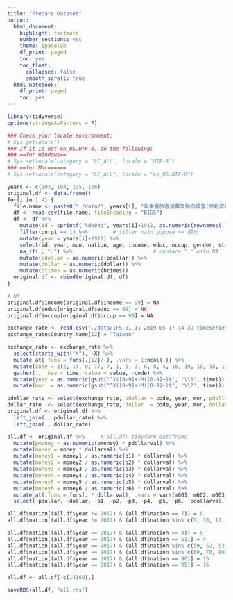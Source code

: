 ```yaml
---
title: "Prepare Dataset"
output:
  html_document:
    highlight: textmate
    number_sections: yes
    theme: spacelab
    df_print: paged
    toc: yes
    toc_float: 
      collapsed: false
      smooth_scroll: true
  html_notebook:
    df_print: paged
    toc: yes
---
```

```r
library(tidyverse)
options(stringsAsFactors = F)
```

```r
### Check your locale environment:
# Sys.getlocale()
### If it is not en_US.UTF-8, do the following:
### ==for Windows==
# Sys.setlocale(category = "LC_ALL", locale = "UTF-8")
### ==for Mac======
# Sys.setlocale(category = "LC_ALL", locale = "en_US.UTF-8")
```



```r
years <- c(103, 104, 105, 106)
original.df <- data.frame()                    
for(i in 1:4) {
  file.name <- paste0("./data/", years[i], "年來臺旅客消費及動向調查(原始資料).csv")
  df <- read.csv(file.name, fileEncoding = "BIG5")
  df <- df %>%
    mutate(id = sprintf("%d%04d", years[i]+1911, as.numeric(rownames(.)))) %>% 
    filter(purp1 == 1) %>%        # filter main pupose == 觀光
    mutate(year = years[i]+1911) %>%
    select(id, year, mon, nation, age, income, educ, occup, gender, stay, freq, purp1, type, btimes, bprice, prepay, pmoney, pdollar, airf, pit1, pit2, pit3, pit4, pit5, money, dollar, money1, p1, money2, p2, money3, p3, money4, p4, money5, p5, money6, p6, m601, m602, m603, m604, m605, m606, m607, m608, m609, m610, act01, act02, act03, act04, act05, act06, act07, act08, act09, act10, act11, act12, act13, act14, act15, act16, act17, act18, act19, sp01, sp02, sp03, sp04, sp05, sp06, sp07, sp08, sp09, sp10, sp11, sp12, sp13, sp14, sp15) %>%
    na_if(., ".") %>%                          # replace "." with NA
    mutate(pdollar = as.numeric(pdollar)) %>%
    mutate(dollar = as.numeric(dollar)) %>%
    mutate(btimes = as.numeric(btimes))
  original.df <- rbind(original.df, df)
}

# NA
original.df$income[original.df$income == 99] = NA
original.df$educ[original.df$educ == 99] = NA
original.df$occup[original.df$occup == 99] = NA
```


```r
exchange_rate <- read.csv("./data/IFS_01-11-2019 05-17-14-39_timeSeries.csv") 
exchange_rate$Country.Name[12] = "Taiwan"

exchange_rate <- exchange_rate %>%
  select(starts_with("X"), -X) %>%
  mutate_at(.funs = funs(.[12]/.), .vars = 1:ncol(.)) %>%                   # compute from USD to NTD
  mutate(code = c(2, 14, 9, 17, 7, 1, 5, 3, 6, 8, 4, 16, 19, 10, 18, 11)) %>%   # 問卷編碼
  gather(.,  key = time, value = value, -code) %>%       
  mutate(year = as.numeric(gsub("^X([0-9]+)M([0-9]+)$", "\\1", time))) %>%
  mutate(mon  = as.numeric(gsub("^X([0-9]+)M([0-9]+)$", "\\2", time)))

pdollar_rate <- select(exchange_rate, pdollar = code, year, mon, pdollarval = value)
dollar_rate  <- select(exchange_rate, dollar  = code, year, mon, dollarval  = value)
original.df <- original.df %>%
  left_join(., pdollar_rate) %>%
  left_join(., dollar_rate)

all.df <- original.df %>%     # all.df: tidyform dataframe
  mutate(pmoney = as.numeric(pmoney) * pdollarval) %>%
  mutate(money = money * dollarval) %>%
  mutate(money1 = money1 / as.numeric(p1) * dollarval) %>%
  mutate(money2 = money2 / as.numeric(p2) * dollarval) %>%
  mutate(money3 = money3 / as.numeric(p3) * dollarval) %>%
  mutate(money4 = money4 / as.numeric(p4) * dollarval) %>%
  mutate(money5 = money5 / as.numeric(p5) * dollarval) %>%
  mutate(money6 = money6 / as.numeric(p6) * dollarval) %>%
  mutate_at(.funs = funs(. * dollarval), .vars = vars(m601, m602, m603, m604, m605, m606, m607, m608, m609, m610)) %>%
  select(-pdollar, -dollar, -p1, -p2, -p3, -p4, -p5, -p6, -pdollarval, -dollarval)
```


```r
all.df$nation[(all.df$year != 2017) & (all.df$nation == 7)] = 6
all.df$nation[(all.df$year != 2017) & (all.df$nation %in% c(9, 10, 11, 12, 13, 14))] = 8

all.df$nation[(all.df$year == 2017) & (all.df$nation == 4)] = 5
all.df$nation[(all.df$year == 2017) & (all.df$nation == 51)] = 4
all.df$nation[(all.df$year == 2017) & (all.df$nation %in% c(50, 52, 53, 54, 55, 59))] = 6
all.df$nation[(all.df$year == 2017) & (all.df$nation %in% c(60, 70, 80))] = 8
all.df$nation[(all.df$year == 2017) & (all.df$nation == 90)] = 15
all.df$nation[(all.df$year == 2017) & (all.df$nation == 95)] = 16
```


```r


all.df <- all.df[-c(14160),]
```


```r
saveRDS(all.df, "all.rds")
```
